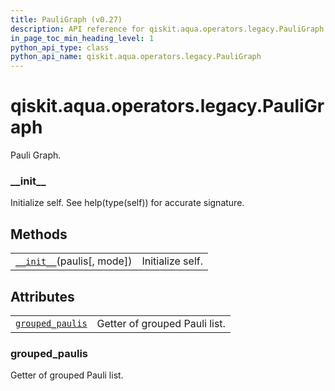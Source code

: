 ```yaml
---
title: PauliGraph (v0.27)
description: API reference for qiskit.aqua.operators.legacy.PauliGraph in qiskit v0.27
in_page_toc_min_heading_level: 1
python_api_type: class
python_api_name: qiskit.aqua.operators.legacy.PauliGraph
---
```


<span id="qiskit-aqua-operators-legacy-pauligraph" />

# qiskit.aqua.operators.legacy.PauliGraph

<Class id="qiskit.aqua.operators.legacy.PauliGraph" isDedicatedPage={true} github="https://github.com/qiskit-community/qiskit-aqua/tree/stable/0.9/qiskit/aqua/operators/legacy/pauli_graph.py" signature="PauliGraph(paulis, mode='largest-degree')" modifiers="class">
  Pauli Graph.

  ### \_\_init\_\_

  <Function id="qiskit.aqua.operators.legacy.PauliGraph.__init__" signature="__init__(paulis, mode='largest-degree')">
    Initialize self. See help(type(self)) for accurate signature.
  </Function>

  ## Methods

  |                                                                                                                                     |                  |
  | ----------------------------------------------------------------------------------------------------------------------------------- | ---------------- |
  | [`__init__`](#qiskit.aqua.operators.legacy.PauliGraph.__init__ "qiskit.aqua.operators.legacy.PauliGraph.__init__")(paulis\[, mode]) | Initialize self. |

  ## Attributes

  |                                                                                                                                      |                               |
  | ------------------------------------------------------------------------------------------------------------------------------------ | ----------------------------- |
  | [`grouped_paulis`](#qiskit.aqua.operators.legacy.PauliGraph.grouped_paulis "qiskit.aqua.operators.legacy.PauliGraph.grouped_paulis") | Getter of grouped Pauli list. |

  ### grouped\_paulis

  <Attribute id="qiskit.aqua.operators.legacy.PauliGraph.grouped_paulis">
    Getter of grouped Pauli list.
  </Attribute>
</Class>

